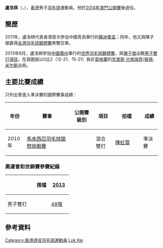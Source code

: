 {{noteTA|G1=Badminton}}
{{Infobox 羽球選手
| playername              = 盧洛棋
| image                   = 
| size                    = 
| caption                 = 
| birth_name              = 
| date_of_birth           = 
| place_of_birth          = 
| height                  = 
| weight                  = 
| event                   = 男子雙打、混合雙打
| country                 = {{HKG}}
| years_active            = 
| handedness              = 
| coach                   = 
| highest_ranking         = 第59位（男雙-[[陳子傑|陳子傑]]）<br/>（2013年8月22日）<br/>第93位（混雙-[[陳虹蓉|陳虹蓉]]）<br/>（2011年11月3日）<ref name="ranking">[http://bwfcontent.tournamentsoftware.com/ranking/player.aspx?id=5277&player=109352 BWF World Ranking - Ranking of LO Lok Kei (55291)]{{en}}</ref>
| date_of_highest_ranking = 
| current_ranking         = 現已退役
| date_of_current_ranking = 
| played                  = 30勝–64負（男雙）<br/>7勝–35負（混雙）
| titles                  = 
| bwf_profile             = 6DD5EC5E-401E-423C-A706-B78D11522270
| bwf_id                  = 55291
| updated                 = 2016年6月19日
}}
{{MedalTableTop}}
{{MedalSport | 男子[[羽毛球|羽毛球]]}}
{{MedalCountry | {{HKG}}}}
{{MedalBottom}}
'''盧洛棋'''（{{lang-en|'''LO Lok Kei '''}}，{{bd||||}}），[[香港|香港]]男子[[羽毛球|羽毛球]]運動員。他於[[2014年澳門羽毛球格蘭披治黃金大獎賽|2014年澳門公開賽]]後退役。

== 簡歷 ==
2011年，盧洛棋代表香港首次參加中國青島舉行的[[2011年蘇迪曼盃|蘇迪曼盃]]；同年，他又與陳子傑贏得[[全港羽毛球錦標賽|全港羽毛球錦標賽]]男雙亞軍。

2013年8月，盧洛棋參加[[中國|中國]][[廣州|廣州]]舉行的[[2013年世界羽毛球錦標賽|世界羽毛球錦標賽]]，與[[陳子傑|陳子傑]]出戰[[2013年世界羽毛球錦標賽男子雙打項目|男子雙打項目]]，在首圈就以0比2（12-21、15-21）負於[[英格蘭|英格蘭]]的[[克里斯·兰格瑞奇|克里斯·兰格瑞奇]]/[[彼得·米尔斯|彼得·米尔斯]]出局。

==主要比賽成績==
只列出曾進入準決賽的國際賽事成績：
{| class=wikitable style="text-align:center; font-size:small;" 
!width="50"|年份
!width="180"|賽事
!width="80"|公開賽級別
!width="60"|項目
!width="100"|拍檔
!width="50"|成績
|-
!rowspan="1"|2010年
|[[2010年馬來西亞羽毛球國際挑戰賽|馬來西亞羽毛球國際挑戰賽]]
|{{BWFIC}}
|混合雙打
|[[陳虹蓉|陳虹蓉]]
|bgcolor="#b8860b"|準決賽
|}
{{BWF賽事級別索引/2007}}

===奧運會和世錦賽參賽紀錄===
{| class=wikitable style="text-align:center; font-size:small;" 
!
!搭檔
!width="50"|[[2013年世界羽毛球錦標賽|2013]]
|-
!width="80"|男子雙打
|align="left"|{{nowrap|[[陳子傑|陳子傑]]}}
|[[2013年世界羽毛球錦標賽男子雙打項目|48強]]
|}

== 參考資料 ==
{{Reflist}}

{{DEFAULTSORT:LO, Lok Kei}}
[[Category:香港退役羽毛球運動員|Category:香港退役羽毛球運動員]]
[[Category:盧姓|Lok Kei]]